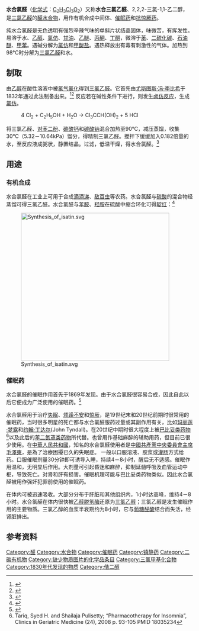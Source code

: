 {{medical}}
{{Chembox
| NameEn = Chloral hydrate
| ImageFile = Chloral-hydrate-montage.png
| ImageSize = 250px
| IUPACName = 2,2,2-trichloroethan-1,1-diol
| OtherNames = 水合三氯乙醛、水化氯醛、2,2,2-二氯-1,1-乙二醇、含水氯醛、三氯乙二醇
| Section1 = {{Chembox Identifiers
| CASNo = 302-17-0
| CASNo_Ref = {{cascite|correct|CAS}}
|  ChemSpiderID   =  2606
|  PubChem  =  2707
|  SMILES  =  ClC(Cl)(Cl)C(O)O
|  InChI = 1/C2H3Cl3O2/c3-2(4,5)1(6)7/h1,6-7H
|  UNII_Ref  = {{fdacite|correct|FDA}}|  UNII  =  418M5916WG
|  InChIKey  =  RNFNDJAIBTYOQL-UHFFFAOYAY
|  ChEMBL_Ref  = {{ebicite|correct|EBI}}|  ChEMBL  =  455917
|  StdInChI_Ref  = {{stdinchicite|correct|chemspider}}|  StdInChI  =  1S/C2H3Cl3O2/c3-2(4,5)1(6)7/h1,6-7H
|  StdInChIKey_Ref  = {{stdinchicite|correct|chemspider}}|  StdInChIKey  =  RNFNDJAIBTYOQL-UHFFFAOYSA-N
|  ChemSpiderID_Ref  = {{chemspidercite|correct|chemspider}}|  KEGG_Ref  = {{keggcite|correct|kegg}}|  KEGG  =  D00265
|  DrugBank_Ref  = {{drugbankcite|correct|drugbank}}|  DrugBank  =  DB01563
|  ChEBI_Ref  = {{ebicite|correct|EBI}}|  ChEBI  =  28142
|  EINECS  =  206-117-5
|  RTECS  =  FM875000
}}
| Section2 = {{Chembox Properties
| Formula = C<sub>2</sub>H<sub>3</sub>Cl<sub>3</sub>O<sub>2</sub>
| MolarMass = 165.40 
| Appearance = 无色固体
| Density = 1.91 g/cm<sup>3</sup>
| MeltingPtC = 57
| BoilingPtC = 98
| Solubility = 
 }}
| Section5 = {{Chembox Pharmacology
| AdminRoutes = 口服液／胶浆、灌肠
| Bioavail = 迅速吸收
| Metabolism = 在肝脏内代谢为活性的三氯乙醇，三氯乙醇进一步与[[葡糖醛酸|葡糖醛酸]]结合而失活，经肾脏排出
| HalfLife = 8－10小时 (血浆中)
| ProteinBound =
| Excretion = 胆汁、粪便、尿液
| Legal_status = 
| Legal_US = 
| Legal_UK = 
| Legal_AU = 
| Legal_CA = 
| PregCat = C (美国)
| PregCat_AU = 
| PregCat_US = }}
| Section7 = {{Chembox Hazards
| ExternalMSDS = [http://www.pcl.ox.ac.uk/MSDS/CH/chloral_hydrate.html MSDS]
| EUClass = 有害 ('''Xn''')
| MainHazards = 
| FlashPt = 
| Autoignition = 
| RPhrases = {{R22}}, {{R36}}, {{R37}}, {{R38}}
 }}
| Section8 = {{Chembox Other
| OtherCpds = [[三氯乙醛|三氯乙醛]]、[[三氯叔丁醇|三氯叔丁醇]]}}
}}
'''水合氯醛'''（[[化学式|化学式]]：[[碳|C]]<sub>2</sub>[[氢|H]]<sub>3</sub>[[氯|Cl]]<sub>3</sub>[[氧|O]]<sub>2</sub>）又称'''水合三氯乙醛'''、2,2,2-三氯-1,1-乙二醇，是[[三氯乙醛|三氯乙醛]]的[[醛|醛]][[水合物|水合物]]，用作有机合成中间体、[[催眠药|催眠药]]和[[抗惊厥药|抗惊厥药]]。

纯水合氯醛是无色透明有强烈辛辣气味的单斜片状结晶固体，味微苦，有挥发性。易溶于水、[[乙醇|乙醇]]、[[氯仿|氯仿]]、[[甘油|甘油]]、[[乙醚|乙醚]]、[[丙酮|丙酮]]、[[丁酮|丁酮]]，微溶于[[苯|苯]]、[[二硫化碳|二硫化碳]]、[[石油醚|石油醚]]、[[甲苯|甲苯]]。遇碱分解为[[氯仿|氯仿]]和[[甲酸盐|甲酸盐]]。遇热释放出有毒有刺激性的气体。加热到98°C时分解为[[三氯乙醛|三氯乙醛]]和水。

==制取==
由[[乙醇|乙醇]]在酸性溶液中被[[氯气|氯气]][[氯化|氯化]]得到[[三氯乙醛|三氯乙醛]]。它首先由[[尤斯图斯·冯·李比希|尤斯图斯·冯·李比希]]于1832年通过此法制备出来。<ref>{{cite journal en
 | title = Ueber die Zersetzung des Alkohols durch Chlor 
 | author = Justus Liebig  
 | journal =  Annalen der Pharmacie
 | volume = 1 
 | issue = 1
 | pages = 31–32 
 | year = 1832 
 | url =  
 | doi = 10.1002/jlac.18320010109}}</ref><ref>{{cite journal en
 | title = Ueber die Verbindungen, welche durch die Einwirkung des Chlors auf Alkohol, Aether, ölbildendes Gas und Essiggeist entstehen 
 | author = Justus Liebig    
 | journal = Annalen der Pharmacie
 | volume = 1 
 | issue = 2
 | pages = 182–230 
 | year = 1832
 | url =  
 | doi = 10.1002/jlac.18320010203}}</ref>
反应若在碱性条件下进行，则发生[[卤仿反应|卤仿反应]]，生成[[氯仿|氯仿]]。

:4 Cl<sub>2</sub> + C<sub>2</sub>H<sub>5</sub>OH + H<sub>2</sub>O → Cl<sub>3</sub>CCH(OH)<sub>2</sub> + 5 HCl

将三氯乙醛、[[对苯二酚|对苯二酚]]、[[碳酸钙|碳酸钙]]和[[碳酸钠|碳酸钠]]混合加热至90℃，减压蒸馏，收集30℃（5.32－10.64kPa）馏分，得精制三氯乙醛。搅拌下缓缓加入0.182倍量的水，至反应液成粥状，静置结晶。过滤，低温干燥，得水合氯醛。<ref>{{cite web|title=2,2,2-三氯-1,1-乙二醇；水化氯醛；含水氯醛；水合三氯乙醛；水合氯醛；三氯乙二醇|url=http://www.chemyq.com/xz/xz1/6377tjbbn.htm|publisher=化工引擎|accessdate=2009-05-22|archive-date=2016-03-04|archive-url=https://web.archive.org/web/20160304130945/http://www.chemyq.com/xz/xz1/6377tjbbn.htm|dead-url=no}}</ref>

==用途==
===有机合成===
水合氯醛在工业上可用于合成[[滴滴涕|滴滴涕]]、[[敌百虫|敌百虫]]等农药。水合氯醛与[[硫酸|硫酸]]的混合物经蒸馏可得三氯乙醛。水合氯醛与[[苯胺|苯胺]]、[[羟胺|羟胺]]在硫酸中缩合环化可得[[靛红|靛红]]：<ref>{{OrgSynth | title = Isatin | author = C. S. Marvel and G. S. Hiers | collvol = 1 | collvolpages = 327 | year = 1941 | prep = cv1p0327}}</ref>

[[Image:Synthesis_of_isatin.svg|400px]]

===催眠药===
水合氯醛的催眠作用首先于1869年发现。由于水合氯醛很容易合成，因此自此以后它便成为广泛使用的催眠药。<ref>{{cite book
 | author = Liebreich, Oskar
 | title = Das Chloralhydrat : ein neues Hypnoticum und Anaestheticum und dessen Anwendung in der Medicin ; eine Arzneimittel-Untersuchung 
 | url = https://archive.org/details/daschloralhydra00liebgoog
 | year = 1869
 | publisher = Müller
 | unused_data = |location=Berlin}}</ref>

水合氯醛用于治疗[[失眠|失眠]]、[[烦躁不安|烦躁不安]]和[[惊厥|惊厥]]，是19世纪末和20世纪前期时很常用的催眠药，当时很多明星的死亡都与水合氯醛服药过量或其副作用有关，比如[[玛丽莲·梦露|玛丽莲·梦露]]和[[约翰·丁达尔|约翰·丁达尔]](John Tyndall)。在20世纪中期时很大程度上被[[巴比妥类药物|巴比妥类药物]]<ref>Tariq, Syed H. and Shailaja Pulisetty; “Pharmacotherapy for Insomnia”, Clinics in Geriatric Medicine (24), 2008 p. 93-105 PMID 18035234</ref>以及此后的[[苯二氮䓬类药物|苯二氮䓬类药物]]所代替。也曾用作基础麻醉的辅助用药，但目前已很少使用。在[[中華人民共和國|中華人民共和國]]，知名的水合氯醛使用者是[[中國共產黨中央委員會主席|中國共產黨中央委員會主席]][[毛澤東|毛澤東]]，是為了治療困擾已久的失眠症。
一般以口服溶液、胶浆或[[灌肠|灌肠]]方式给药。口服催眠剂量30分钟即可诱导入睡，持续4－8小时，醒后无不适感。催眠作用温和，无明显后作用。大剂量可引起昏迷和麻醉，抑制延髓呼吸及血管运动中枢，导致死亡。对肾和肝有损害。催眠机理可能与巴比妥类药物类似。因此水合氯醛被用作强奸犯罪前使用的催眠药。

在体内可被迅速吸收。大部分分布于肝脏和其他组织内，1小时达高峰，维持4－8小时。水合氯醛在体内很快被[[乙醇脱氢酶|乙醇脱氢酶]]还原为[[2,2,2-三氯乙醇|三氯乙醇]]；三氯乙醇是发生催眠作用的主要物质。三氯乙醇的血浆半衰期约为8小时，它与[[葡糖醛酸|葡糖醛酸]]结合而失活，经肾脏排出。

==参考资料==
{{reflist}}
{{Hypnotics and sedatives}}

[[Category:醛|Category:醛]]
[[Category:水合物|Category:水合物]]
[[Category:催眠药|Category:催眠药]]
[[Category:镇静药|Category:镇静药]]
[[Category:二碳有机物|Category:二碳有机物]]
[[Category:缺少物质图片的化学品条目|Category:缺少物质图片的化学品条目]]
[[Category:三氯甲基化合物|Category:三氯甲基化合物]]
[[Category:1830年代发现的物质|Category:1830年代发现的物质]]
[[Category:偕二醇|Category:偕二醇]]